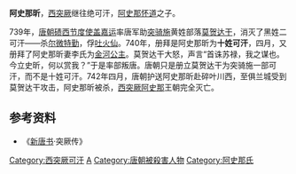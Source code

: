 '''阿史那昕'''，[[西突厥|西突厥]]继往绝可汗，[[阿史那怀道|阿史那怀道]]之子。

739年，[[唐朝|唐朝]][[碛西节度使|碛西节度使]][[盖嘉运|盖嘉运]]率唐军助[[突骑施|突骑施]]黄姓部落[[莫贺达干|莫贺达干]]，消灭了黑姓二可汗——杀[[尔微特勤|尔微特勤]]，俘[[吐火仙|吐火仙]]。740年，册拜是阿史那昕为'''十姓可汗'''，四月，又册拜了阿史那昕妻李氏为[[金河公主|金河公主]]。莫贺达干大怒，声言“首诛苏禄，我之谋也。今立史昕，何以赏我？”于是率部叛唐。唐朝只是册立莫贺达干为突骑施一部可汗，而不是十姓可汗。742年四月，唐朝护送阿史那昕赴碎叶川西，至俱兰城受到莫贺达干攻击，阿史那昕被杀，[[西突厥|西突厥]][[阿史那|阿史那]]王朝完全灭亡。

== 参考资料 ==

*《[[新唐书|新唐书]]·突厥传》

{{start box}}
{{s-before|[[阿史那怀道|阿史那怀道]]}}
{{s-title|[[西突厥|西突厥]]继往绝[[可汗|可汗]]|740年—742年}}
{{s-after|—}}
{{end box}}
{{古突厥}}

[[Category:西突厥可汗|Category:西突厥可汗]]
[[Category:唐朝军事人物|A]]
[[Category:唐朝被殺害人物|Category:唐朝被殺害人物]]
[[Category:阿史那氏|Category:阿史那氏]]